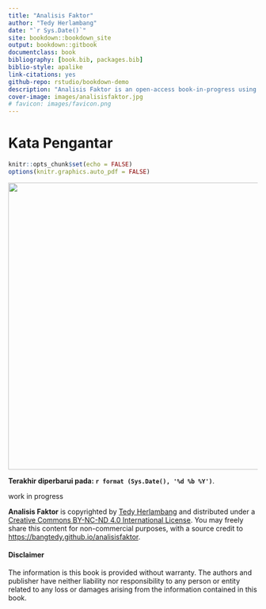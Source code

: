 ```yaml
---
title: "Analisis Faktor"
author: "Tedy Herlambang"
date: "`r Sys.Date()`"
site: bookdown::bookdown_site
output: bookdown::gitbook
documentclass: book
bibliography: [book.bib, packages.bib]
biblio-style: apalike
link-citations: yes
github-repo: rstudio/bookdown-demo
description: "Analisis Faktor is an open-access book-in-progress using bookdown package."
cover-image: images/analisisfaktor.jpg
# favicon: images/favicon.png
---
```


# Kata Pengantar {.unnumbered}

<!-- R global options: R chunk images display without code (no echo); show PDF image over JPG/PNG when available in PDF output -->

```r
knitr::opts_chunk$set(echo = FALSE)
options(knitr.graphics.auto_pdf = FALSE)
```

![](images/analisisfaktor.jpg){width="579"}

**Terakhir diperbarui pada: `r format (Sys.Date(), '%d %b %Y')`**.

work in progress

<strong>Analisis Faktor</strong> is copyrighted by <a href="https://bangtedy.github.io/">Tedy Herlambang</a> and distributed under a <a rel="license" href="http://creativecommons.org/licenses/by-nc-nd/4.0/">Creative Commons BY-NC-ND 4.0 International License</a>. You may freely share this content for non-commercial purposes, with a source credit to <a href="https://bangtedy.github.io/analisisfaktor">https://bangtedy.github.io/analisisfaktor</a>.

#### Disclaimer {.unnumbered}

The information is this book is provided without warranty. The authors and publisher have neither liability nor responsibility to any person or entity related to any loss or damages arising from the information contained in this book.
